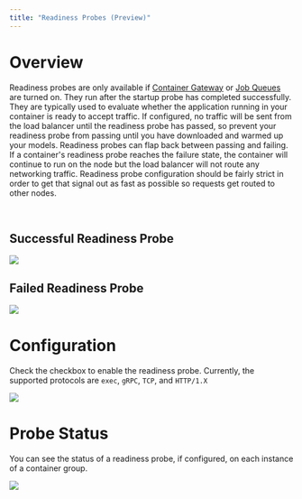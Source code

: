 ```yaml
---
title: "Readiness Probes (Preview)"
---
```


# Overview

Readiness probes are only available if [Container Gateway](/container-engine/networking) or [Job Queues](/container-engine/job-queues) are turned on. They run after the startup probe has completed successfully. They are typically used to evaluate whether the application running in your container is ready to accept traffic. If configured, no traffic will be sent from the load balancer until the readiness probe has passed, so prevent your readiness probe from passing until you have downloaded and warmed up your models. Readiness probes can flap back between passing and failing. If a container's readiness probe reaches the failure state, the container will continue to run on the node but the load balancer will not route any networking traffic. Readiness probe configuration should be fairly strict in order to get that signal out as fast as possible so requests get routed to other nodes.

<br />

## Successful Readiness Probe

<img src="/container-engine/images/bca39c9-image1.png"/>

<br />

## Failed Readiness Probe

<img src="/container-engine/images/2a724dc-image1.png"/>

<br />

# Configuration

Check the checkbox to enable the readiness probe. Currently, the supported protocols are `exec`, `gRPC`, `TCP`, and `HTTP/1.X`

<img src="/container-engine/images/1a0226c-image.png"/>

<br />

# Probe Status

You can see the status of a readiness probe, if configured, on each instance of a container group.

<img src="/container-engine/images/43b86cb-image.png"/>

